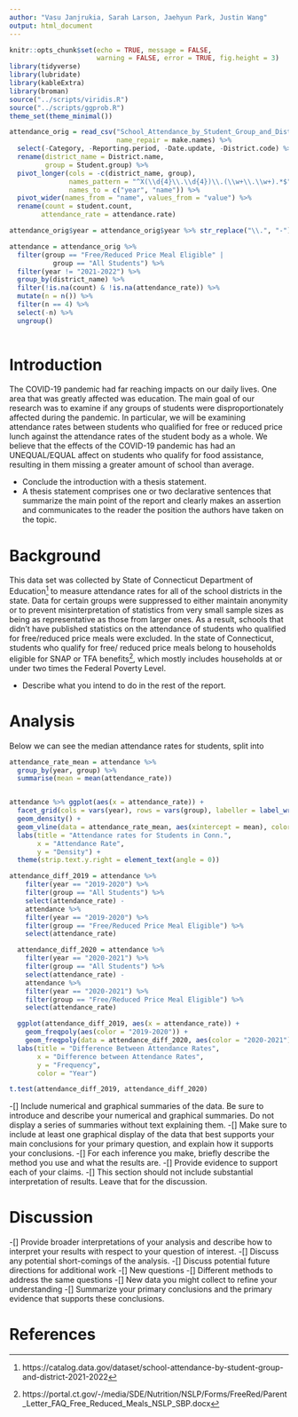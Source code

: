 ```yaml
---
author: "Vasu Janjrukia, Sarah Larson, Jaehyun Park, Justin Wang"
output: html_document
---
```


```r
knitr::opts_chunk$set(echo = TRUE, message = FALSE,
                      warning = FALSE, error = TRUE, fig.height = 3)
library(tidyverse)
library(lubridate)
library(kableExtra)
library(broman)
source("../scripts/viridis.R")
source("../scripts/ggprob.R")
theme_set(theme_minimal())
```

```r

attendance_orig = read_csv("School_Attendance_by_Student_Group_and_District__2021-2022.csv",
                           name_repair = make.names) %>% 
  select(-Category, -Reporting.period, -Date.update, -District.code) %>% 
  rename(district_name = District.name,
         group = Student.group) %>% 
  pivot_longer(cols = -c(district_name, group), 
               names_pattern = "^X(\\d{4}\\.\\d{4})\\.(\\w+\\.\\w+).*$", 
               names_to = c("year", "name")) %>% 
  pivot_wider(names_from = "name", values_from = "value") %>% 
  rename(count = student.count,
        attendance_rate = attendance.rate)

attendance_orig$year = attendance_orig$year %>% str_replace("\\.", "-")

attendance = attendance_orig %>% 
  filter(group == "Free/Reduced Price Meal Eligible" |
           group == "All Students") %>% 
  filter(year != "2021-2022") %>% 
  group_by(district_name) %>% 
  filter(!is.na(count) & !is.na(attendance_rate)) %>% 
  mutate(n = n()) %>%
  filter(n == 4) %>%
  select(-n) %>% 
  ungroup()
  
```


# Introduction

The COVID-19 pandemic had far reaching impacts on our daily lives. One area that was greatly affected was education. The main goal of our research was to examine if any groups of students were disproportionately affected during the pandemic. In particular, we will be examining attendance rates between students who qualified for free or reduced price lunch against the attendance rates of the student body as a whole. We believe that the effects of the COVID-19 pandemic has had an UNEQUAL/EQUAL affect on students who qualify for food assistance, resulting in them missing a greater amount of school than average.

- Conclude the introduction with a thesis statement.
- A thesis statement comprises one or two declarative sentences that summarize the main point of the report and clearly makes an assertion and communicates to the reader the position the authors have taken on the topic.


# Background

This data set was collected by State of Connecticut Department of Education^[https://catalog.data.gov/dataset/school-attendance-by-student-group-and-district-2021-2022] to measure attendance rates for all of the school districts in the state. Data for certain groups were suppressed to either maintain anonymity or to prevent misinterpretation of statistics from very small sample sizes as being as representative as those from larger ones. As a result, schools that didn't have published statistics on the attendance of students who qualified for free/reduced price meals were excluded. In the state of Connecticut, students who qualify for free/ reduced price meals belong to households eligible for SNAP or TFA benefits^[https://portal.ct.gov/-/media/SDE/Nutrition/NSLP/Forms/FreeRed/Parent_Letter_FAQ_Free_Reduced_Meals_NSLP_SBP.docx], which mostly includes households at or under two times the Federal Poverty Level.

- Describe what you intend to do in the rest of the report.

# Analysis

Below we can see the median attendance rates for students, split into 

```r

attendance_rate_mean = attendance %>% 
  group_by(year, group) %>% 
  summarise(mean = mean(attendance_rate))


attendance %>% ggplot(aes(x = attendance_rate)) +
  facet_grid(cols = vars(year), rows = vars(group), labeller = label_wrap_gen()) +
  geom_density() +
  geom_vline(data = attendance_rate_mean, aes(xintercept = mean), color = "red") +
  labs(title = "Attendance rates for Students in Conn.",
       x = "Attendance Rate",
       y = "Density") + 
  theme(strip.text.y.right = element_text(angle = 0))

```

```r

attendance_diff_2019 = attendance %>% 
    filter(year == "2019-2020") %>% 
    filter(group == "All Students") %>% 
    select(attendance_rate) -
    attendance %>% 
    filter(year == "2019-2020") %>% 
    filter(group == "Free/Reduced Price Meal Eligible") %>% 
    select(attendance_rate)

  attendance_diff_2020 = attendance %>% 
    filter(year == "2020-2021") %>% 
    filter(group == "All Students") %>% 
    select(attendance_rate) -
    attendance %>% 
    filter(year == "2020-2021") %>% 
    filter(group == "Free/Reduced Price Meal Eligible") %>% 
    select(attendance_rate)
```

```r
  ggplot(attendance_diff_2019, aes(x = attendance_rate)) +
    geom_freqpoly(aes(color = "2019-2020")) +
    geom_freqpoly(data = attendance_diff_2020, aes(color = "2020-2021")) +
  labs(title = "Difference Between Attendance Rates",
       x = "Difference between Attendance Rates",
       y = "Frequency",
       color = "Year")
```

```r
t.test(attendance_diff_2019, attendance_diff_2020)
```

-[] Include numerical and graphical summaries of the data. Be sure to introduce and describe your numerical and graphical summaries.  Do not display a series of summaries without text explaining them.
-[] Make sure to include at least one graphical display of the data that best supports your main conclusions for your primary question, and explain how it supports your conclusions.
-[] For each inference you make, briefly describe the method you use and what the results are.
-[] Provide evidence to support each of your claims.
-[] This section should not include substantial interpretation of results. Leave that for the discussion.

# Discussion

-[] Provide broader interpretations of your analysis and describe how to interpret your results with respect to your question of interest.
-[] Discuss any potential short-comings of the analysis.
-[] Discuss potential future directions for additional work
-[] New questions
-[] Different methods to address the same questions
-[] New data you might collect to refine your understanding
-[] Summarize your primary conclusions and the primary evidence that supports these conclusions.

# References